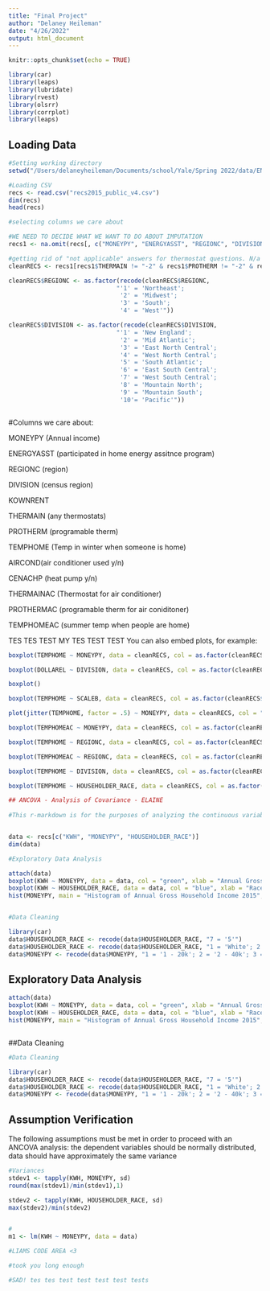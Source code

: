 ```yaml
---
title: "Final Project"
author: "Delaney Heileman"
date: "4/26/2022"
output: html_document
---
```


```r
knitr::opts_chunk$set(echo = TRUE)

library(car)
library(leaps)
library(lubridate)
library(rvest)
library(olsrr)
library(corrplot)
library(leaps)
```

## Loading Data 

```r
#Setting working directory 
setwd("/Users/delaneyheileman/Documents/school/Yale/Spring 2022/data/ENV757")

#Loading CSV 
recs <- read.csv("recs2015_public_v4.csv")
dim(recs)
head(recs)

#selecting columns we care about 

#WE NEED TO DECIDE WHAT WE WANT TO DO ABOUT IMPUTATION 
recs1 <- na.omit(recs[, c("MONEYPY", "ENERGYASST", "REGIONC", "DIVISION", "KOWNRENT", "THERMAIN", "PROTHERM", "TEMPHOME", "AIRCOND","CENACHP", "THERMAINAC", "PROTHERMAC", "TEMPHOMEAC", "HOUSEHOLDER_RACE", "SCALEB", "KWH", "DOLLAREL", "DOLLARNG", "DOLLARLP", "DOLLARFO")])

#getting rid of "not applicable" answers for thermostat questions. N/a for Thermostat likely means they use wood fire or something else
cleanRECS <- recs1[recs1$THERMAIN != "-2" & recs1$PROTHERM != "-2" & recs1$THERMAINAC != "-2" & recs1$PROTHERMAC != "-2",]

cleanRECS$REGIONC <- as.factor(recode(cleanRECS$REGIONC, 
                              "'1' = 'Northeast';
                               '2' = 'Midwest';
                               '3' = 'South'; 
                               '4' = 'West'"))

cleanRECS$DIVISION <- as.factor(recode(cleanRECS$DIVISION, 
                              "'1' = 'New England';
                               '2' = 'Mid Atlantic';
                               '3' = 'East North Central'; 
                               '4' = 'West North Central';
                               '5' = 'South Atlantic';
                               '6' = 'East South Central';
                               '7' = 'West South Central';
                               '8' = 'Mountain North';
                               '9' = 'Mountain South';
                               '10'= 'Pacific'"))



```


#Columns we care about: 

MONEYPY (Annual income)

ENERGYASST (participated in home energy assitnce program)

REGIONC (region)

DIVISION (census region)

KOWNRENT

THERMAIN (any thermostats)

PROTHERM (programable therm)

TEMPHOME (Temp in winter when someone is home)

AIRCOND(air conditioner used y/n)

CENACHP (heat pump y/n)

THERMAINAC (Thermostat for air conditioner)

PROTHERMAC (programable therm for air coniditoner)

TEMPHOMEAC (summer temp when people are home)

TES TES TEST
MY TES TEST TEST 
You can also embed plots, for example:

```r

boxplot(TEMPHOME ~ MONEYPY, data = cleanRECS, col = as.factor(cleanRECS$MONEYPY))

boxplot(DOLLAREL ~ DIVISION, data = cleanRECS, col = as.factor(cleanRECS$MONEYPY))

boxplot()

boxplot(TEMPHOME ~ SCALEB, data = cleanRECS, col = as.factor(cleanRECS$MONEYPY))

plot(jitter(TEMPHOME, factor = .5) ~ MONEYPY, data = cleanRECS, col = "dark green", pch = 19)

boxplot(TEMPHOMEAC ~ MONEYPY, data = cleanRECS, col = as.factor(cleanRECS$MONEYPY))

boxplot(TEMPHOME ~ REGIONC, data = cleanRECS, col = as.factor(cleanRECS$REGIONC))

boxplot(TEMPHOMEAC ~ REGIONC, data = cleanRECS, col = as.factor(cleanRECS$REGIONC))

boxplot(TEMPHOME ~ DIVISION, data = cleanRECS, col = as.factor(cleanRECS$REGIONC))

boxplot(TEMPHOME ~ HOUSEHOLDER_RACE, data = cleanRECS, col = as.factor(cleanRECS$REGIONC))
```




```r
## ANCOVA - Analysis of Covariance - ELAINE
  
#This r-markdown is for the purposes of analyzing the continuous variables of kilowatt-hours versus annual gross income and race. 


data <- recs[c("KWH", "MONEYPY", "HOUSEHOLDER_RACE")]
dim(data)

#Exploratory Data Analysis

attach(data)
boxplot(KWH ~ MONEYPY, data = data, col = "green", xlab = "Annual Gross Income")
boxplot(KWH ~ HOUSEHOLDER_RACE, data = data, col = "blue", xlab = "Race")
hist(MONEYPY, main = "Histogram of Annual Gross Household Income 2015", xlab = "Income lowest (1) - highest (8)", col = "salmon")


#Data Cleaning 

library(car)
data$HOUSEHOLDER_RACE <- recode(data$HOUSEHOLDER_RACE, "7 = '5'")
data$HOUSEHOLDER_RACE <- recode(data$HOUSEHOLDER_RACE, "1 = 'White'; 2 = 'Black/Afr.American'; 3 = 'Native American'; 4 = 'Asian'; 5 = 'Other'")
data$MONEYPY <- recode(data$MONEYPY, "1 = '1 - 20k'; 2 = '2 - 40k'; 3 = '3 - 60k'; 4 = '4 - 80k'; 5 = '5 - 100k'; 6 = '6 - 120k'; 7 = '7 - 140k'; 8 = '8 - 140k+'")


```

## Exploratory Data Analysis 
```r

attach(data)
boxplot(KWH ~ MONEYPY, data = data, col = "green", xlab = "Annual Gross Income")
boxplot(KWH ~ HOUSEHOLDER_RACE, data = data, col = "blue", xlab = "Race")
hist(MONEYPY, main = "Histogram of Annual Gross Household Income 2015", xlab = "Income lowest (1) - highest (8)", col = "salmon")



```

##Data Cleaning
```r
#Data Cleaning 

library(car)
data$HOUSEHOLDER_RACE <- recode(data$HOUSEHOLDER_RACE, "7 = '5'")
data$HOUSEHOLDER_RACE <- recode(data$HOUSEHOLDER_RACE, "1 = 'White'; 2 = 'Black/Afr.American'; 3 = 'Native American'; 4 = 'Asian'; 5 = 'Other'")
data$MONEYPY <- recode(data$MONEYPY, "1 = '1 - 20k'; 2 = '2 - 40k'; 3 = '3 - 60k'; 4 = '4 - 80k'; 5 = '5 - 100k'; 6 = '6 - 120k'; 7 = '7 - 140k'; 8 = '8 - 140k+'")
```


## Assumption Verification

The following assumptions must be met in order to proceed with an ANCOVA analysis: the dependent variables should be normally distributed, data should have approximately the same variance

```r
#Variances
stdev1 <- tapply(KWH, MONEYPY, sd)
round(max(stdev1)/min(stdev1),1)

stdev2 <- tapply(KWH, HOUSEHOLDER_RACE, sd)
max(stdev2)/min(stdev2)


#
m1 <- lm(KWH ~ MONEYPY, data = data)

```

```r

#LIAMS CODE AREA <3

#took you long enough

#SAD! tes tes test test test test tests

```


